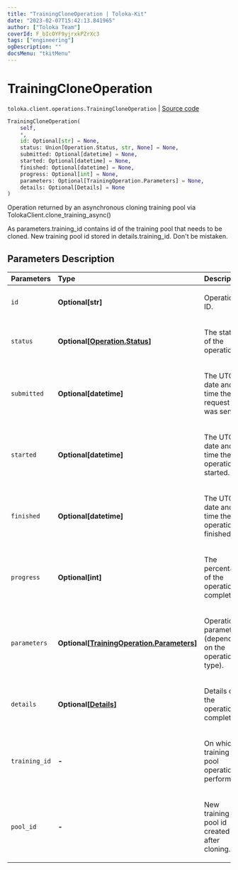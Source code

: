 ```yaml
---
title: "TrainingCloneOperation | Toloka-Kit"
date: "2023-02-07T15:42:13.841965"
author: ["Toloka Team"]
coverId: F_bIcOYF9yjrxkPZrXc3
tags: ["engineering"]
ogDescription: ""
docsMenu: "tkitMenu"
---
```


# TrainingCloneOperation
`toloka.client.operations.TrainingCloneOperation` | [Source code](https://github.com/Toloka/toloka-kit/blob/v1.1.3/src/client/operations.py#L213)

```python
TrainingCloneOperation(
    self,
    *,
    id: Optional[str] = None,
    status: Union[Operation.Status, str, None] = None,
    submitted: Optional[datetime] = None,
    started: Optional[datetime] = None,
    finished: Optional[datetime] = None,
    progress: Optional[int] = None,
    parameters: Optional[TrainingOperation.Parameters] = None,
    details: Optional[Details] = None
)
```

Operation returned by an asynchronous cloning training pool via TolokaClient.clone_training_async()

As parameters.training_id contains id of the training pool that needs to be cloned.
New training pool id stored in details.training_id.
Don't be mistaken.

## Parameters Description

| Parameters | Type | Description |
| :----------| :----| :-----------|
`id`|**Optional\[str\]**|<p>Operation ID.</p>
`status`|**Optional\[[Operation.Status](/docs-new/toloka-kit/reference/toloka.client.operations.Operation.Status)\]**|<p>The status of the operation.</p>
`submitted`|**Optional\[datetime\]**|<p>The UTC date and time the request was sent.</p>
`started`|**Optional\[datetime\]**|<p>The UTC date and time the operation started.</p>
`finished`|**Optional\[datetime\]**|<p>The UTC date and time the operation finished.</p>
`progress`|**Optional\[int\]**|<p>The percentage of the operation completed.</p>
`parameters`|**Optional\[[TrainingOperation.Parameters](/docs-new/toloka-kit/reference/toloka.client.operations.TrainingOperation.Parameters)\]**|<p>Operation parameters (depending on the operation type).</p>
`details`|**Optional\[[Details](/docs-new/toloka-kit/reference/toloka.client.operations.TrainingCloneOperation.Details)\]**|<p>Details of the operation completion.</p>
`training_id`|**-**|<p>On which training pool operation is performed.</p>
`pool_id`|**-**|<p>New training pool id created after cloning.</p>
